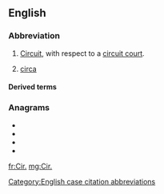{{also|Appendix:Variations of "cir"}}
==English==

===Abbreviation===
{{rfc-header|Abbreviation}}
{{head|en|abbreviation}}

# {{lb|en|law}} [[circuit|Circuit]], with respect to a [[circuit court]].
# [[circa]]

====Derived terms====
{{der3|[[1st Cir.]]
|[[2d Cir.]]
|[[3d Cir.]]
|[[4th Cir.]]
|[[5th Cir.]]
|[[6th Cir.]]
|[[7th Cir.]]
|[[8th Cir.]]
|[[9th Cir.]]
|[[10th Cir.]]
|[[11th Cir.]]
|[[D.C. Cir.]]
|[[Fed. Cir.]]}}

===Anagrams===
* {{l|en|ICR}}
* {{l|en|IRC}}
* {{l|en|RCI}}
* {{l|en|RIC}}

[[Category:English case citation abbreviations]]

[[fr:Cir.]]
[[mg:Cir.]]